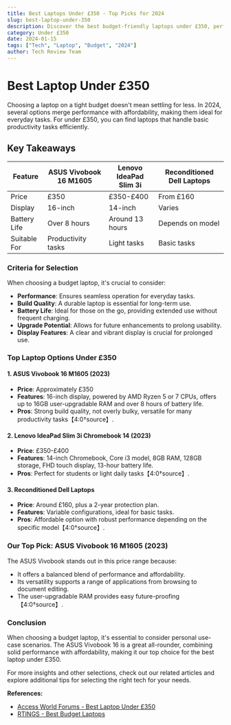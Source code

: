 ```yaml
---
title: Best Laptops Under £350 - Top Picks for 2024
slug: best-laptop-under-350
description: Discover the best budget-friendly laptops under £350, perfect for productivity and everyday use. Explore top choices like ASUS Vivobook 16 and Lenovo IdeaPad Slim.
category: Under £350
date: 2024-01-15
tags: ["Tech", "Laptop", "Budget", "2024"]
author: Tech Review Team
---
```


# Best Laptop Under £350

Choosing a laptop on a tight budget doesn't mean settling for less. In 2024, several options merge performance with affordability, making them ideal for everyday tasks. For under £350, you can find laptops that handle basic productivity tasks efficiently.

## Key Takeaways

| Feature      | ASUS Vivobook 16 M1605 | Lenovo IdeaPad Slim 3i | Reconditioned Dell Laptops |
| ------------ | ---------------------- | ---------------------- | -------------------------- |
| Price        | £350                   | £350-£400              | From £160                  |
| Display      | 16-inch                | 14-inch                | Varies                     |
| Battery Life | Over 8 hours           | Around 13 hours        | Depends on model           |
| Suitable For | Productivity tasks     | Light tasks            | Basic tasks                |

### Criteria for Selection

When choosing a budget laptop, it's crucial to consider:

- **Performance**: Ensures seamless operation for everyday tasks.
- **Build Quality**: A durable laptop is essential for long-term use.
- **Battery Life**: Ideal for those on the go, providing extended use without frequent charging.
- **Upgrade Potential**: Allows for future enhancements to prolong usability.
- **Display Features**: A clear and vibrant display is crucial for prolonged use.

### Top Laptop Options Under £350

#### 1. ASUS Vivobook 16 M1605 (2023)

- **Price**: Approximately £350
- **Features**: 16-inch display, powered by AMD Ryzen 5 or 7 CPUs, offers up to 16GB user-upgradable RAM and over 8 hours of battery life.
- **Pros**: Strong build quality, not overly bulky, versatile for many productivity tasks【4:0†source】.

#### 2. Lenovo IdeaPad Slim 3i Chromebook 14 (2023)

- **Price**: £350-£400
- **Features**: 14-inch Chromebook, Core i3 model, 8GB RAM, 128GB storage, FHD touch display, 13-hour battery life.
- **Pros**: Perfect for students or light daily tasks【4:0†source】.

#### 3. Reconditioned Dell Laptops

- **Price**: Around £160, plus a 2-year protection plan.
- **Features**: Variable configurations, ideal for basic tasks.
- **Pros**: Affordable option with robust performance depending on the specific model【4:0†source】.

### Our Top Pick: ASUS Vivobook 16 M1605 (2023)

The ASUS Vivobook stands out in this price range because:

- It offers a balanced blend of performance and affordability.
- Its versatility supports a range of applications from browsing to document editing.
- The user-upgradable RAM provides easy future-proofing【4:0†source】.

### Conclusion

When choosing a budget laptop, it's essential to consider personal use-case scenarios. The ASUS Vivobook 16 is a great all-rounder, combining solid performance with affordability, making it our top choice for the best laptop under £350.

For more insights and other selections, check out our related articles and explore additional tips for selecting the right tech for your needs.

**References:**

- [Access World Forums - Best Laptop Under £350](https://www.access-programmers.co.uk/forums/threads/best-laptop-under-350.331729/)
- [RTINGS - Best Budget Laptops](https://www.rtings.com/laptop/reviews/best/by-price/budget)
